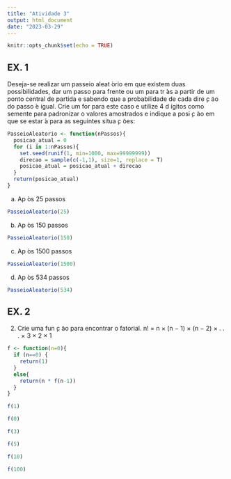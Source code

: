 ```yaml
---
title: "Atividade 3"
output: html_document
date: "2023-03-29"
---
```


```r
knitr::opts_chunk$set(echo = TRUE)
```
## EX.  1
Deseja-se realizar um passeio aleat ́orio em que existem duas possibilidades, dar um passo
para frente ou um para tr ́as a partir de um ponto central de partida e sabendo que a
probabilidade de cada dire ̧c ̃ao do passo  ́e igual. Crie um for para este caso e utilize 4
d ́ıgitos como semente para padronizar o valores amostrados e indique a posi ̧c ̃ao em que
se estar ́a para as seguintes situa ̧c ̃oes:
```r
PasseioAleatorio <- function(nPassos){
  posicao_atual = 0
  for (i in 1:nPassos){
    set.seed(runif(1, min=1000, max=99999999))
    direcao = sample(c(-1,1), size=1, replace = T)
    posicao_atual = posicao_atual + direcao
  }
  return(posicao_atual)
}
```
a) Ap ́os 25 passos
```r
PasseioAleatorio(25)
```
b) Ap ́os 150 passos
```r
PasseioAleatorio(150)
```
c) Ap ́os 1500 passos
```r
PasseioAleatorio(1500)
```
d) Ap ́os 534 passos
```r
PasseioAleatorio(534)
```
## EX. 2
2) Crie uma fun ̧c ̃ao para encontrar o fatorial. n! = n × (n − 1) × (n − 2) × . . . × 3 × 2 × 1
```r
f <- function(n=0){
  if (n==0) {
    return(1)
  }
  else{
    return(n * f(n-1))
  }
}
```

```r
f(1)
```

```r
f(0)
```
```r
f(3)
```
```r
f(5)
```

```r
f(10)
```
```r
f(100)
```

